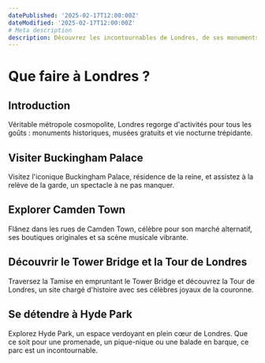 ```yaml
---
datePublished: '2025-02-17T12:00:00Z'
dateModified: '2025-02-17T12:00:00Z'
# Meta description
description: Découvrez les incontournables de Londres, de ses monuments emblématiques à ses quartiers branchés.
---
```


# Que faire à Londres ?

## Introduction

Véritable métropole cosmopolite, Londres regorge d'activités pour tous les goûts : monuments historiques, musées gratuits et vie nocturne trépidante.

## Visiter Buckingham Palace

Visitez l'iconique Buckingham Palace, résidence de la reine, et assistez à la relève de la garde, un spectacle à ne pas manquer.

## Explorer Camden Town

Flânez dans les rues de Camden Town, célèbre pour son marché alternatif, ses boutiques originales et sa scène musicale vibrante.

<PromotionSection />

## Découvrir le Tower Bridge et la Tour de Londres

Traversez la Tamise en empruntant le Tower Bridge et découvrez la Tour de Londres, un site chargé d'histoire avec ses célèbres joyaux de la couronne.

## Se détendre à Hyde Park

Explorez Hyde Park, un espace verdoyant en plein cœur de Londres. Que ce soit pour une promenade, un pique-nique ou une balade en barque, ce parc est un incontournable.
